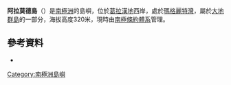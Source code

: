 {{Coord|68|43|S|67|32|W|display=title}}

'''阿拉莫德島'''（{{lang-en|Alamode Island}}）是[[南極洲|南極洲]]的島嶼，位於[[葛拉漢地|葛拉漢地]]西岸，處於[[瑪格麗特灣|瑪格麗特灣]]，屬於[[大地群島|大地群島]]的一部分，海拔高度320米，現時由[[南極條約體系|南極條約體系]]管理。

==參考資料==
* {{usgs-gazetteer|id=173}}

{{DEFAULTSORT:Alamode Island}}
[[Category:南極洲島嶼|Category:南極洲島嶼]]

{{FallièresCoast-geo-stub}}